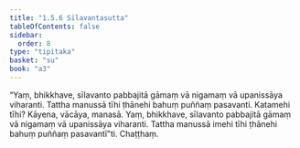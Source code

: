 ```yaml
---
title: "1.5.6 Sīlavantasutta"
tableOfContents: false
sidebar:
  order: 8
type: "tipitaka"
basket: "su"
book: "a3"
---
```



<DynamicBreadcrumb />

<Division number="46" book="a3" bookNo="15" page="150">

<Paragraph number="286" book="a3">
“Yaṃ, bhikkhave, sīlavanto pabbajitā gāmaṃ vā nigamaṃ vā upanissāya viharanti. Tattha manussā tīhi ṭhānehi bahuṃ puññaṃ pasavanti. Katamehi tīhi? Kāyena, vācāya, manasā. Yaṃ, bhikkhave, sīlavanto pabbajitā gāmaṃ vā nigamaṃ vā upanissāya viharanti. Tattha manussā imehi tīhi ṭhānehi bahuṃ puññaṃ pasavantī”ti.

</Paragraph>
</Division>

<Paragraph number="287" type="center" book="a3">
Chaṭṭhaṃ.
</Paragraph>
